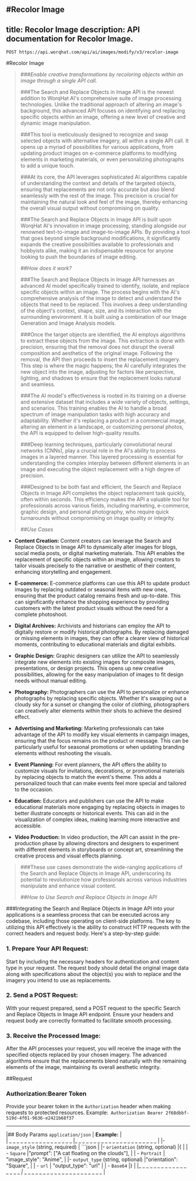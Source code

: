 #Recolor Image
---
title: Recolor Image
description: API documentation for Recolor Image.
---

`POST https://api.worqhat.com/api/ai/images/modify/v3/recolor-image`

#Recolor Image
>
>###*Enable creative transformations by recoloring objects within an image through a single API call.*
>
>###The Search and Replace Objects in Image API is the newest addition to WorqHat AI's comprehensive suite of image processing technologies. Unlike the traditional approach of altering an image's background, this advanced API focuses on identifying and replacing specific objects within an image, offering a new level of creative and dynamic image manipulation.
>
>###This tool is meticulously designed to recognize and swap selected objects with alternative imagery, all within a single API call. It opens up a myriad of possibilities for various applications, from updating product images on e-commerce platforms to modifying elements in marketing materials, or even personalizing photographs to add a unique touch.
>
>###At its core, the API leverages sophisticated AI algorithms capable of understanding the context and details of the targeted objects, ensuring that replacements are not only accurate but also blend seamlessly with the rest of the image. This precision is crucial for maintaining the natural look and feel of the image, thereby enhancing the overall visual output without compromising on quality.
>
>###The Search and Replace Objects in Image API is built upon WorqHat AI's innovation in image processing, standing alongside our renowned text-to-image and image-to-image APIs. By providing a tool that goes beyond simple background modifications, it significantly expands the creative possibilities available to professionals and hobbyists alike, making it an indispensable resource for anyone looking to push the boundaries of image editing.
>
>
>##*How does it work?*
>
>###The Search and Replace Objects in Image API harnesses an advanced AI model specifically trained to identify, isolate, and replace specific objects within an image. The process begins with the AI's comprehensive analysis of the image to detect and understand the objects that need to be replaced. This involves a deep understanding of the object's context, shape, size, and its interaction with the surrounding environment. It is built using a combination of our Image Generation and Image Analysis models.
>
>###Once the target objects are identified, the AI employs algorithms to extract these objects from the image. This extraction is done with precision, ensuring that the removal does not disrupt the overall composition and aesthetics of the original image. Following the removal, the API then proceeds to insert the replacement imagery. This step is where the magic happens; the AI carefully integrates the new object into the image, adjusting for factors like perspective, lighting, and shadows to ensure that the replacement looks natural and seamless.
>
>###The AI model's effectiveness is rooted in its training on a diverse and extensive dataset that includes a wide variety of objects, settings, and scenarios. This training enables the AI to handle a broad spectrum of image manipulation tasks with high accuracy and adaptability. Whether it's replacing a product in a commercial image, altering an element in a landscape, or customizing personal photos, the API is equipped to deliver high-quality results.
>
>###Deep learning techniques, particularly convolutional neural networks (CNNs), play a crucial role in the AI's ability to process images in a layered manner. This layered processing is essential for understanding the complex interplay between different elements in an image and executing the object replacement with a high degree of precision.
>
>###Designed to be both fast and efficient, the Search and Replace Objects in Image API completes the object replacement task quickly, often within seconds. This efficiency makes the API a valuable tool for professionals across various fields, including marketing, e-commerce, graphic design, and personal photography, who require quick turnarounds without compromising on image quality or integrity.
>
>
>##*Use Cases*
- **Content Creation:** Content creators can leverage the Search and Replace Objects in Image API to dynamically alter images for blogs, social media posts, or digital marketing materials. This API enables the replacement of specific objects within an image, allowing creators to tailor visuals precisely to the narrative or aesthetic of their content, enhancing storytelling and engagement.

- **E-commerce:** E-commerce platforms can use this API to update product images by replacing outdated or seasonal items with new ones, ensuring that the product catalog remains fresh and up-to-date. This can significantly enhance the shopping experience by providing customers with the latest product visuals without the need for a complete photoshoot.

- **Digital Archives:** Archivists and historians can employ the API to digitally restore or modify historical photographs. By replacing damaged or missing elements in images, they can offer a clearer view of historical moments, contributing to educational materials and digital exhibits.

- **Graphic Design:** Graphic designers can utilize the API to seamlessly integrate new elements into existing images for composite images, presentations, or design projects. This opens up new creative possibilities, allowing for the easy manipulation of images to fit design needs without manual editing.

- **Photography:** Photographers can use the API to personalize or enhance photographs by replacing specific objects. Whether it's swapping out a cloudy sky for a sunset or changing the color of clothing, photographers can creatively alter elements within their shots to achieve the desired effect.

- **Advertising and Marketing:** Marketing professionals can take advantage of the API to modify key visual elements in campaign images, ensuring that the focus remains on the product or message. This can be particularly useful for seasonal promotions or when updating branding elements without reshooting the visuals.

- **Event Planning:** For event planners, the API offers the ability to customize visuals for invitations, decorations, or promotional materials by replacing objects to match the event's theme. This adds a personalized touch that can make events feel more special and tailored to the occasion.

- **Education:** Educators and publishers can use the API to make educational materials more engaging by replacing objects in images to better illustrate concepts or historical events. This can aid in the visualization of complex ideas, making learning more interactive and accessible.

- **Video Production:** In video production, the API can assist in the pre-production phase by allowing directors and designers to experiment with different elements in storyboards or concept art, streamlining the creative process and visual effects planning.

>###These use cases demonstrate the wide-ranging applications of the Search and Replace Objects in Image API, underscoring its potential to revolutionize how professionals across various industries manipulate and enhance visual content.
>
>##*How to Use Search and Replace Objects in Image API*
>
###Integrating the Search and Replace Objects in Image API into your applications is a seamless process that can be executed across any codebase, including those operating on client-side platforms. The key to utilizing this API effectively is the ability to construct HTTP requests with the correct headers and request body. Here's a step-by-step guide:
>
### 1. **Prepare Your API Request:**  
Start by including the necessary headers for authentication and content type in your request. The request body should detail the original image data along with specifications about the object(s) you wish to replace and the imagery you intend to use as replacements.

### 2. **Send a POST Request:**  
With your request prepared, send a POST request to the specific Search and Replace Objects in Image API endpoint. Ensure your headers and request body are correctly formatted to facilitate smooth processing.

### 3. **Receive the Processed Image:**  
After the API processes your request, you will receive the image with the specified objects replaced by your chosen imagery. The advanced algorithms ensure that the replacements blend naturally with the remaining elements of the image, maintaining its overall aesthetic integrity.
>
##Request

### **Authorization:Bearer Token**

Provide your bearer token in the `Authorization` header when making requests to protected resources.
Example:` Authorization Bearer 2f68dbbf-519d-4f01-9636-e2421b68f37`

_ _ _ _ _ _ _ _ _ _ _ _ _ _ _ _ _ _ _ _ _ _ _ _ _ _ _ _ _ _ _ _ _ _ _ _ _ _ _ _ _ 
|## Body Params `application/json`  |  **Example:**                              |  
| _ _ _ _ _ _ _ _ _ _ _ _ _ _ _ _ _ |_ _ _ _ _ _ _ _ _ _ _ _ _ _ _ _ _ _ _ _ _ _ |
|- `image_style` (string, required) |   ```json                                  |
|- `orientation` (string, optional) |{                                           |
|  - `Square`                       |"prompt": ["A cat floating on the clouds"], |
|   - `Portrait`                    | "image_style": "Anime",                    |
|- `output_type` (string, optional) |"orientation": "Square",                    |
|  - `url`                          | "output_type": "url"                       |
|  - `Base64`                       |}                                           |
|_ _ _ _ _ _ _ _ _ _ _ _ _ _ _ _ _ _|_ _ _ _ _ _ _ _ _ _ _ _ _ _ _ _ _ _ _ _ _ _ |
